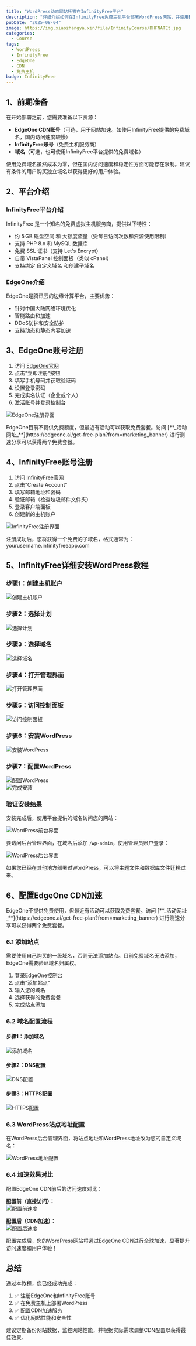 ```yaml
---
title: "WordPress动态网站托管在InfinityFree平台"  
description: "详细介绍如何在InfinityFree免费主机平台部署WordPress网站，并使用EdgeOne CDN进行加速优化的完整教程"  
pubDate: "2025-08-04"  
image: https://img.xiaozhangya.xin/file/InfinityCourse/DHFNATEt.jpg  
categories:  
  - Course   
tags:  
  - WordPress  
  - InfinityFree  
  - EdgeOne  
  - CDN  
  - 免费主机
badge: InfinityFree  
---
```

  
  
## 1、前期准备  
  
在开始部署之前，您需要准备以下资源：  
  
- **EdgeOne CDN账号**（可选，用于网站加速。如使用InfinityFree提供的免费域名，国内访问速度较慢）  
- **InfinityFree账号**（免费主机服务商）  
- **域名**（可选，也可使用InfinityFree平台提供的免费域名）  
  
<Warning>  
使用免费域名虽然成本为零，但在国内访问速度和稳定性方面可能存在限制。建议有条件的用户购买独立域名以获得更好的用户体验。  
</Warning>  
  
## 2、平台介绍  
  
### InfinityFree平台介绍  
  
<LinkCard  
  title="InfinityFree"  
  desc="提供免费PHP主机服务，支持MySQL数据库，适合WordPress等动态网站部署"  
  url="https://www.infinityfree.com/"  
  img="https://img.xiaozhangya.xin/file/Logo/1754280946361_InfinityFree.png"  
/>  
  
InfinityFree 是一个知名的免费虚拟主机服务商，提供以下特性：
- 约 5 GB 磁盘空间 和 大额度流量（受每日访问次数和资源使用限制）
- 支持 PHP 8.x 和 MySQL 数据库
- 免费 SSL 证书（支持 Let's Encrypt）
- 自带 VistaPanel 控制面板（类似 cPanel）
- 支持绑定 自定义域名 和创建子域名

### EdgeOne介绍  
  
<LinkCard  
  title="EdgeOne"  
  desc="腾讯云提供的边缘计算和CDN加速服务"  
  url="https://edgeone.ai"  
  img="/image/icons/edgeone.png"  
/>  
  
EdgeOne是腾讯云的边缘计算平台，主要优势：  
  
- 针对中国大陆网络环境优化  
- 智能路由和加速  
- DDoS防护和安全防护  
- 支持动态和静态内容加速  
  
## 3、EdgeOne账号注册  
  
<Collapse title="EdgeOne注册详细步骤">  
  
1. 访问 [EdgeOne官网](https://edgeone.ai/)  
2. 点击"立即注册"按钮  
3. 填写手机号码并获取验证码  
4. 设置登录密码  
5. 完成实名认证（企业或个人）  
6. 激活账号并登录控制台  
  
</Collapse>  
  
![EdgeOne注册界面](https://img.xiaozhangya.xin/file/InfinityCourse/b2q9Z77p.png)  
  
<Info>  
EdgeOne目前不提供免费额度，但最近有活动可以获取免费套餐。访问 [**_活动网址_**](https://edgeone.ai/get-free-plan?from=marketing_banner) 进行测速分享可以获得两个免费套餐。  
</Info>  
  
## 4、InfinityFree账号注册  
  
<Collapse title="InfinityFree注册详细步骤">  
  
1. 访问 [InfinityFree官网](https://infinityfree.net)  
2. 点击"Create Account"  
3. 填写邮箱地址和密码  
4. 验证邮箱（检查垃圾邮件文件夹）  
5. 登录客户端面板  
6. 创建新的主机账户  
  
</Collapse>  
  
![InfinityFree注册界面](https://img.xiaozhangya.xin/file/InfinityCourse/QnvMuom3.png)  
  
<Success>  
注册成功后，您将获得一个免费的子域名，格式通常为：yourusername.infinityfreeapp.com  
</Success>  
  
## 5、InfinityFree详细安装WordPress教程  
  
<Collapse title="WordPress安装步骤图解">  
  
### 步骤1：创建主机账户  
![创建主机账户](https://img.xiaozhangya.xin/file/InfinityCourse/vT5Snazk.png)  
  
### 步骤2：选择计划  
![选择计划](https://img.xiaozhangya.xin/file/InfinityCourse/XsUPX34t.png)  
  
### 步骤3：选择域名  
![选择域名](https://img.xiaozhangya.xin/file/InfinityCourse/gWkIC4td.png)  
  
### 步骤4：打开管理界面  
![打开管理界面](https://img.xiaozhangya.xin/file/InfinityCourse/TrSQeUGj.png)  
  
### 步骤5：访问控制面板  
![访问控制面板](https://img.xiaozhangya.xin/file/InfinityCourse/qFI4aaLK.png)  
  
### 步骤6：安装WordPress  
![安装WordPress](https://img.xiaozhangya.xin/file/InfinityCourse/5UttNXlO.png)  
  
### 步骤7：配置WordPress  
![配置WordPress](https://img.xiaozhangya.xin/file/InfinityCourse/uVRMXHNZ.png)  
![完成安装](https://img.xiaozhangya.xin/file/InfinityCourse/dYhYYAgn.png)  
  
</Collapse>  
  
### 验证安装结果  
  
安装完成后，使用平台提供的域名访问您的网站：  
  
![WordPress前台界面](https://img.xiaozhangya.xin/file/InfinityCourse/5ErnBN4N.png)  
  
要访问后台管理界面，在域名后添加 `/wp-admin`，使用管理员账户登录：  
  
![WordPress后台界面](https://img.xiaozhangya.xin/file/InfinityCourse/qT1cF4jZ.png)  
  
<Warning>  
如果您已经在其他地方部署过WordPress，可以将主题文件和数据库文件迁移过来。  
</Warning>  
  
## 6、配置EdgeOne CDN加速  
  
<Warning>  
EdgeOne不提供免费使用，但最近有活动可以获取免费套餐。访问 [**_活动网址_**](https://edgeone.ai/get-free-plan?from=marketing_banner) 进行测速分享可以获得两个免费套餐。  
</Warning>  
  
### 6.1 添加站点  
  
<Info>  
需要使用自己购买的一级域名，否则无法添加站点。目前免费域名无法添加，EdgeOne需要验证域名归属权。  
</Info>  
  
1. 登录EdgeOne控制台  
2. 点击"添加站点"  
3. 输入您的域名  
4. 选择获得的免费套餐  
5. 完成站点添加  
  
### 6.2 域名配置流程  
  
<Collapse title="EdgeOne域名配置详细步骤">  
  
#### 步骤1：添加域名  
![添加域名](https://img.xiaozhangya.xin/file/InfinityCourse/sUUArBRX.png)  
  
#### 步骤2：DNS配置  
![DNS配置](https://img.xiaozhangya.xin/file/InfinityCourse/2xvvbStO.png)  
  
#### 步骤3：HTTPS配置  
![HTTPS配置](https://img.xiaozhangya.xin/file/InfinityCourse/WKv1wMt6.png)  
  
</Collapse>  
  
### 6.3 WordPress站点地址配置  
  
在WordPress后台管理界面，将站点地址和WordPress地址改为您的自定义域名：  
  
![WordPress地址配置](https://img.xiaozhangya.xin/file/InfinityCourse/dnYWuL12.png)  
  
### 6.4 加速效果对比  
  
配置EdgeOne CDN前后的访问速度对比：  
  
**配置前（直接访问）：**  
![配置前速度](https://img.xiaozhangya.xin/file/InfinityCourse/dP4BnVHe.png)  
  
**配置后（CDN加速）：**  
![配置后速度](https://img.xiaozhangya.xin/file/InfinityCourse/7FG1LSUl.png)  
  
<Success>  
配置完成后，您的WordPress网站将通过EdgeOne CDN进行全球加速，显著提升访问速度和用户体验！  
</Success>  
  
## 总结  
  
通过本教程，您已经成功完成：  
  
1. ✅ 注册EdgeOne和InfinityFree账号  
2. ✅ 在免费主机上部署WordPress  
3. ✅ 配置CDN加速服务  
4. ✅ 优化网站性能和安全性  
  
<Info>  
建议定期备份网站数据，监控网站性能，并根据实际需求调整CDN配置以获得最佳效果。  
</Info>